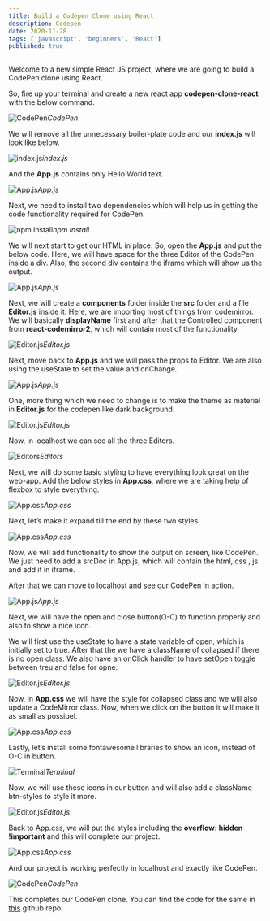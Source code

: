 ```yaml
---
title: Build a Codepen Clone using React
description: Codepen
date: 2020-11-28
tags: ['javascript', 'beginners', 'React']
published: true
---
```

Welcome to a new simple React JS project, where we are going to build a CodePen clone using React.

So, fire up your terminal and create a new react app **codepen-clone-react** with the below command.

![CodePen](https://res.cloudinary.com/dxkxvfo2o/image/upload/v1609581218/React-Projects/codepen-clone/1_l2fc0d.png)*CodePen*

We will remove all the unnecessary boiler-plate code and our **index.js** will look like below.

![index.js](https://res.cloudinary.com/dxkxvfo2o/image/upload/v1609581218/React-Projects/codepen-clone/2_sscici.png)*index.js*

And the **App.js** contains only Hello World text.

![App.js](https://res.cloudinary.com/dxkxvfo2o/image/upload/v1609581218/React-Projects/codepen-clone/3_jhmpn5.png)*App.js*

Next, we need to install two dependencies which will help us in getting the code functionality required for CodePen.

![npm install](https://res.cloudinary.com/dxkxvfo2o/image/upload/v1609581218/React-Projects/codepen-clone/4_bp6wl1.png)*npm install*

We will next start to get our HTML in place. So, open the **App.js** and put the below code. Here, we will have space for the three Editor of the CodePen inside a div. Also, the second div contains the iframe which will show us the output.

![App.js](https://res.cloudinary.com/dxkxvfo2o/image/upload/v1609581218/React-Projects/codepen-clone/5_zzcdtf.png)*App.js*

Next, we will create a **components** folder inside the **src** folder and a file **Editor.js** inside it. Here, we are importing most of things from codemirror. We will basically **displayName** first and after that the Controlled component from **react-codemirror2**, which will contain most of the functionality.

![Editor.js](https://res.cloudinary.com/dxkxvfo2o/image/upload/v1609581216/React-Projects/codepen-clone/6_awdgyx.png)*Editor.js*

Next, move back to **App.js** and we will pass the props to Editor. We are also using the useState to set the value and onChange.

![App.js](https://res.cloudinary.com/dxkxvfo2o/image/upload/v1609581217/React-Projects/codepen-clone/7_gxuvt9.png)*App.js*

One, more thing which we need to change is to make the theme as material in **Editor.js** for the codepen like dark background.

![Editor.js](https://res.cloudinary.com/dxkxvfo2o/image/upload/v1609581216/React-Projects/codepen-clone/8_h1wiyc.png)*Editor.js*

Now, in localhost we can see all the three Editors.

![Editors](https://res.cloudinary.com/dxkxvfo2o/image/upload/v1609581216/React-Projects/codepen-clone/9_w7iq0h.png)*Editors*

Next, we will do some basic styling to have everything look great on the web-app. Add the below styles in **App.css**, where we are taking help of flexbox to style everything.

![App.css](https://res.cloudinary.com/dxkxvfo2o/image/upload/v1609581217/React-Projects/codepen-clone/10_gsl8jg.png)*App.css*

Next, let’s make it expand till the end by these two styles.

![App.css](https://res.cloudinary.com/dxkxvfo2o/image/upload/v1609581216/React-Projects/codepen-clone/11_yius01.png)*App.css*

Now, we will add functionality to show the output on screen, like CodePen. We just need to add a srcDoc in App.js, which will contain the html, css , js and add it in iframe.

After that we can move to localhost and see our CodePen in action.

![App.js](https://res.cloudinary.com/dxkxvfo2o/image/upload/v1609581217/React-Projects/codepen-clone/12_qdkplf.png)*App.js*

Next, we will have the open and close button(O-C) to function properly and also to show a nice icon.

We will first use the useState to have a state variable of open, which is initially set to true. After that the we have a className of collapsed if there is no open class. We also have an onClick handler to have setOpen toggle between treu and false for opne.

![Editor.js](https://res.cloudinary.com/dxkxvfo2o/image/upload/v1609581217/React-Projects/codepen-clone/13_tgj0um.png)*Editor.js*

Now, in **App.css** we will have the style for collapsed class and we will also update a CodeMirror class. Now, when we click on the button it will make it as small as possibel.

![App.css](https://res.cloudinary.com/dxkxvfo2o/image/upload/v1609581217/React-Projects/codepen-clone/14_pngczn.png)*App.css*

Lastly, let’s install some fontawesome libraries to show an icon, instead of O-C in button.

![Terminal](https://res.cloudinary.com/dxkxvfo2o/image/upload/v1609581218/React-Projects/codepen-clone/15_wjsi0g.png)*Terminal*

Now, we will use these icons in our button and will also add a className btn-styles to style it more.

![Editor.js](https://res.cloudinary.com/dxkxvfo2o/image/upload/v1609581218/React-Projects/codepen-clone/16_uzoiif.png)*Editor.js*

Back to App.css, we will put the styles including the **overflow: hidden !important** and this will complete our project.

![App.css](https://res.cloudinary.com/dxkxvfo2o/image/upload/v1609581218/React-Projects/codepen-clone/17_k7szhm.png)*App.css*

And our project is working perfectly in localhost and exactly like CodePen.

![CodePen](https://res.cloudinary.com/dxkxvfo2o/image/upload/v1609581218/React-Projects/codepen-clone/18_ts7xbg.png)*CodePen*

This completes our CodePen clone. You can find the code for the same in [this](https://github.com/nabendu82/codepen-clone-react) github repo.
